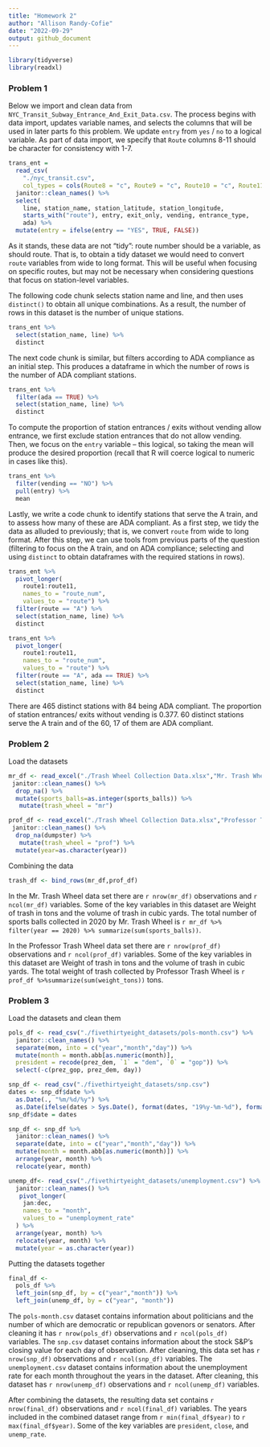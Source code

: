 ```yaml
---
title: "Homework 2"
author: "Allison Randy-Cofie"
date: "2022-09-29"
output: github_document
---
```



```r
library(tidyverse)
library(readxl)
```

### Problem 1

Below we import and clean data from `NYC_Transit_Subway_Entrance_And_Exit_Data.csv`. The process begins with data import, updates variable names, and selects the columns that will be used in later parts fo this problem. We update `entry` from `yes` / `no` to a logical variable. As part of data import, we specify that `Route` columns 8-11 should be character for consistency with 1-7.

```r
trans_ent = 
  read_csv(
    "./nyc_transit.csv",
    col_types = cols(Route8 = "c", Route9 = "c", Route10 = "c", Route11 = "c")) %>% 
  janitor::clean_names() %>% 
  select(
    line, station_name, station_latitude, station_longitude, 
    starts_with("route"), entry, exit_only, vending, entrance_type, 
    ada) %>% 
  mutate(entry = ifelse(entry == "YES", TRUE, FALSE))
```

As it stands, these data are not "tidy": route number should be a variable, as should route. That is, to obtain a tidy dataset we would need to convert `route` variables from wide to long format. This will be useful when focusing on specific routes, but may not be necessary when considering questions that focus on station-level variables. 

The following code chunk selects station name and line, and then uses `distinct()` to obtain all unique combinations. As a result, the number of rows in this dataset is the number of unique stations.

```r
trans_ent %>% 
  select(station_name, line) %>% 
  distinct
```

The next code chunk is similar, but filters according to ADA compliance as an initial step. This produces a dataframe in which the number of rows is the number of ADA compliant stations. 

```r
trans_ent %>% 
  filter(ada == TRUE) %>% 
  select(station_name, line) %>% 
  distinct
```

To compute the proportion of station entrances / exits without vending allow entrance, we first exclude station entrances that do not allow vending. Then, we focus on the `entry` variable -- this logical, so taking the mean will produce the desired proportion (recall that R will coerce logical to numeric in cases like this).

```r
trans_ent %>% 
  filter(vending == "NO") %>% 
  pull(entry) %>% 
  mean
```

Lastly, we write a code chunk to identify stations that serve the A train, and to assess how many of these are ADA compliant. As a first step, we tidy the data as alluded to previously; that is, we convert `route` from wide to long format. After this step, we can use tools from previous parts of the question (filtering to focus on the A train, and on ADA compliance; selecting and using `distinct` to obtain dataframes with the required stations in rows).

```r
trans_ent %>% 
  pivot_longer(
    route1:route11,
    names_to = "route_num",
    values_to = "route") %>% 
  filter(route == "A") %>% 
  select(station_name, line) %>% 
  distinct

trans_ent %>% 
  pivot_longer(
    route1:route11,
    names_to = "route_num",
    values_to = "route") %>% 
  filter(route == "A", ada == TRUE) %>% 
  select(station_name, line) %>% 
  distinct
```

There are 465 distinct stations with 84 being ADA compliant. The proportion of station entrances/ exits without vending is 0.377. 
60 distinct stations serve the A train and of the 60, 17 of them are ADA compliant.


### Problem 2

Load the datasets
```r
mr_df <- read_excel("./Trash Wheel Collection Data.xlsx","Mr. Trash Wheel","A2:N549")%>%
 janitor::clean_names() %>% 
  drop_na() %>% 
  mutate(sports_balls=as.integer(sports_balls)) %>% 
   mutate(trash_wheel = "mr")
```

```r
prof_df <- read_excel("./Trash Wheel Collection Data.xlsx","Professor Trash Wheel","A2:M96")%>%
 janitor::clean_names() %>% 
  drop_na(dumpster) %>% 
   mutate(trash_wheel = "prof") %>% 
  mutate(year=as.character(year))
```

Combining the data
```r
trash_df <- bind_rows(mr_df,prof_df)
```
In the Mr. Trash Wheel data set there are `r nrow(mr_df)` observations and `r ncol(mr_df)` variables. Some of the key variables in this dataset are Weight of trash in tons and the volume of trash in cubic yards. The total number of sports balls collected in 2020 by Mr. Trash Wheel is `r mr_df %>% filter(year == 2020) %>% summarize(sum(sports_balls))`.

In the Professor Trash Wheel data set there are `r nrow(prof_df)` observations and `r ncol(prof_df)` variables. Some of the key variables in this dataset are Weight of trash in tons and the volume of trash in cubic yards. The total weight of trash collected by Professor Trash Wheel is `r prof_df %>%summarize(sum(weight_tons))` tons.


### Problem 3

Load the datasets and clean them
```r
pols_df <- read_csv("./fivethirtyeight_datasets/pols-month.csv") %>% 
  janitor::clean_names() %>% 
  separate(mon, into = c("year","month","day")) %>% 
  mutate(month = month.abb[as.numeric(month)],
  president = recode(prez_dem, `1` = "dem", `0` = "gop")) %>% 
  select(-c(prez_gop, prez_dem, day)) 
```

```r
snp_df <- read_csv("./fivethirtyeight_datasets/snp.csv") 
dates <- snp_df$date %>% 
  as.Date(., "%m/%d/%y") %>%  
  as.Date(ifelse(dates > Sys.Date(), format(dates, "19%y-%m-%d"), format(dates)))
snp_df$date = dates

snp_df <- snp_df %>% 
  janitor::clean_names() %>% 
  separate(date, into = c("year","month","day")) %>% 
  mutate(month = month.abb[as.numeric(month)]) %>% 
  arrange(year, month) %>% 
  relocate(year, month)
```

```r
unemp_df<- read_csv("./fivethirtyeight_datasets/unemployment.csv") %>% 
  janitor::clean_names() %>%
   pivot_longer(
    jan:dec, 
    names_to = "month",
    values_to = "unemployment_rate"
  ) %>% 
  arrange(year, month) %>% 
  relocate(year, month) %>% 
  mutate(year = as.character(year))
```


Putting the datasets together
```r
final_df <- 
  pols_df %>% 
  left_join(snp_df, by = c("year","month")) %>% 
  left_join(unemp_df, by = c("year", "month"))


```

The `pols-month.csv` dataset contains information about politicians and the number of which are democratic or republican govenors or senators. After cleaning it has `r nrow(pols_df)` observations and `r ncol(pols_df)` variables. The `snp.csv` dataset contains information about the stock S&P's closing value for each day of observation. After cleaning, this data set has `r nrow(snp_df)` observations and `r ncol(snp_df)` variables. The `unemployment.csv` dataset contains information about the unemployment rate for each month throughout the years in the dataset. After cleaning, this dataset has 
`r nrow(unemp_df)` observations and `r ncol(unemp_df)` variables. 


After combining the datasets, the resulting data set contains `r nrow(final_df)` observations and `r ncol(final_df)` variables. The years included in the combined dataset range from `r min(final_df$year)` to `r max(final_df$year)`. Some of the key variables are `president`, `close`, and `unemp_rate`.